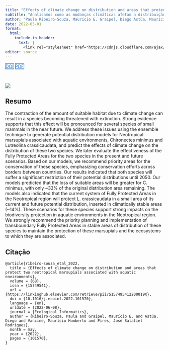 ```yaml
---
title: "Effects of climate change on distribution and areas that protect two neotropical marsupials associated with aquatic environments"
subtitle: "Analisamos como as mudanças climáticas afetam a distribuição de duas espécies de mamíferos marsupiais aquáticos na América do Sul."
author: "Paula Ribeiro-Souza, Maurício E. Graipel, Diego Astúa, Maurício Humberto Vancine, José Salatiel Pires"
date: 2022-05-01
format:
  html:
    include-in-header: 
      text: |
        <link rel="stylesheet" href="https://cdnjs.cloudflare.com/ajax/libs/font-awesome/6.5.0/css/all.min.css">
editor: source
---
```


<div class="mt-4 d-flex flex-row flex-wrap gap-1 justify-content-left justify-content-sm-start" role="group" aria-label="Links">
  <a href="https://doi.org/10.1016/j.ecoinf.2022.101570" class="btn btn-custom text-capitalize" target="_blank"><i class="ai ai-doi me-1"></i>DOI</a>
  <a href="/publications/2022-ribeiro-etal.pdf" class="btn btn-custom text-capitalize" target="_blank"><i class="bi bi-file-earmark-pdf me-1"></i>PDF</a>
</div>

<style>
  .btn-custom {
    background-color: white;
    border: 1px solid #1c6cbe; /* Borda azul */
    color: #1c6cbe; /* Texto azul */
    transition: background-color 0.3s, color 0.3s;
  }
  .btn-custom:hover {
    background-color: #1c6cbe; /* Cor de fundo azul ao passar o mouse */
    color: white; /* Texto branco */
  }
</style>

<br> 

![](featured.png)

## Resumo

The contraction of the amount of suitable habitat due to climate change can result in a species becoming threatened with extinction. Strong evidence supports that this effect will be pronounced for several species of small mammals in the near future. We address these issues using the ensemble technique to generate potential distribution models for Neotropical marsupials associated with aquatic environments, Chironectes minimus and Lutreolina crassicaudata, and predict the effects of climate change on the distribution of these two species. We later evaluate the effectiveness of the Fully Protected Areas for the two species in the present and future scenarios. Based on our models, we recommend priority areas for the conservation of these species, emphasizing conservation efforts across borders between countries. Our results indicated that both species will suffer a significant restriction of their potential distributions until 2050. Our models predicted that the loss of suitable areas will be greater for C. minimus, with only ~33% of the original distribution area remaining. The models also indicated that the current system of Fully Protected Areas in the Neotropical region will protect L. crassicaudata in a small area of its current and future potential distribution, inserted in climatically stable areas (~14%). These scenarios for these species support strong impacts on the biodiversity protection in aquatic environments in the Neotropical region. We strongly recommend the priority planning and implementation of transboundary Fully Protected Areas in stable areas of distribution of these species to maintain the protection of these marsupials and the ecosystems to which they are associated.

## Citação

```
@article{ribeiro-souza_etal_2022,
  title = {Effects of climate change on distribution and areas that protect two neotropical marsupials associated with aquatic environments},
  volume = {68},
  issn = {15749541},
  url = {https://linkinghub.elsevier.com/retrieve/pii/S157495412200019X},
  doi = {10.1016/j.ecoinf.2022.101570},
  language = {en},
  urldate = {2022-06-08},
  journal = {Ecological Informatics},
  author = {Ribeiro-Souza, Paula and Graipel, Maurício E. and Astúa, Diego and Vancine, Maurício Humberto and Pires, José Salatiel Rodrigues},
  month = may,
  year = {2022},
  pages = {101570},
}
```

